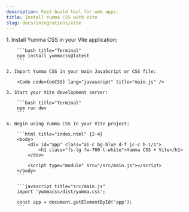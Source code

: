 ```yaml
---
description: Fast build tool for web apps.
title: Install Yumma CSS with Vite
slug: docs/integrations/vite
---
```




<Steps>
    1. Install Yumma CSS in your Vite application:

        ```bash title="Terminal"
        npm install yummacss@latest
        ```

    2. Import Yumma CSS in your main JavaScript or CSS file:

        <Code code={onCSS} lang="javascript" title="main.js" />

    3. Start your Vite development server:

        ```bash title="Terminal"
        npm run dev
        ```

    4. Begin using Yumma CSS in your Vite project:

        ```html title="index.html" {2-4}
        <body>
            <div id="app" class="ai-c bg-blue d-f jc-c h-1/1">
                <h1 class="fs-lg fw-700 t-white">Yumma CSS + Vite</h1>
            </div>

            <script type="module" src="/src/main.js"></script>
        </body>
        ```

        ```javascript title="src/main.js"
        import 'yummacss/dist/yumma.css';

        const app = document.getElementById('app');
        ```

</Steps>